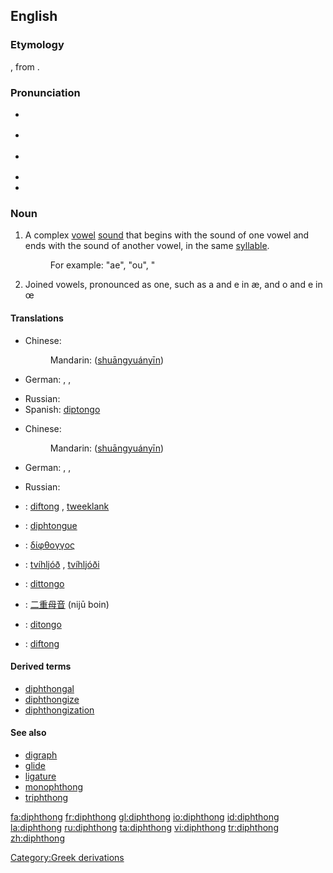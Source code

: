 {{was wotd|2006|September|17}}
==English==
{{wikipedia}}

===Etymology===
{{etyl|fr}} {{term|diphtongue|lang=fr}}, from {{etyl|grc}} {{term|sc=polytonic|δίφθογγος|tr=diphthongos||two sounds|lang=grc}}.

===Pronunciation===
*{{a|UK}} {{IPA|/ˈdɪfθɒŋ/|/ˈdɪpθɒŋ/}}
*{{a|US}} {{IPA|/ˈdɪfθɔŋ/|/ˈdɪpθɔŋ/}}
*{{i-c|[[w:Canadian English|CA]]; US, in accents with the [[cot-caught merger]]}} {{IPA|/ˈdɪfθɑŋ/|/ˈdɪpθɑŋ/}}
*{{Audio|en-ca-diphthong.ogg|Audio (CA)}}
*{{audio|en-us-diphthong.ogg|Audio (US)}}

===Noun===
{{en-noun}}

# {{phonetics}} A complex [[vowel]] [[sound]] that begins with the sound of one vowel and ends with the sound of another vowel, in the same [[syllable]].
#: For example: "ae", "ou", "
# Joined vowels, pronounced as one, such as a and e in æ, and o and e in œ

====Translations====
{{trans-top|a complex vowel sound}}
* Chinese:
*:Mandarin: {{zh-ts|[[雙]][[元音]]|[[双]][[元音]]}} ([[shuāng]][[yuán]][[yīn]])
* German: {{t-|de|Diphthong|m}}, {{t+|de|Doppellaut|m}}, {{t+|de|Zwielaut|m}}
{{trans-mid}}
* Russian: {{t+|ru|дифтонг|m|tr=diftóng|sc=Cyrl}}
* Spanish: [[diptongo]] {{m}}
{{trans-bot}}

{{trans-top|joined vowels pronounced as one}}
* Chinese:
*:Mandarin: {{zh-ts|[[雙]][[元音]]|[[双]][[元音]]}} ([[shuāng]][[yuán]][[yīn]])
* German: {{t-|de|Diphthong|m}}, {{t+|de|Doppellaut|m}}, {{t+|de|Zwielaut|m}}
{{trans-mid}}
* Russian: {{t+|ru|дифтонг|m|tr=diftóng|sc=Cyrl}}
{{trans-bot}}

{{ttbc-top}}
*{{ttbc|Dutch}}: [[diftong]] {{c}}, [[tweeklank]] {{m}}
*{{ttbc|French}}: [[diphtongue]] {{f}}
*{{ttbc|Greek}}: [[δίφθογγος]] {{f}}
*{{ttbc|Icelandic}}: [[tvíhljóð]] {{n}}, [[tvíhljóði]] {{m}}
{{trans-mid}}
*{{ttbc|Italian}}: [[dittongo]] {{m}}
*{{ttbc|Japanese}}: [[二重母音]] (nijū boin)
*{{ttbc|Portuguese}}: [[ditongo]] {{m}}
*{{ttbc|Swedish}}: [[diftong]]
{{trans-bot}}

====Derived terms====
*[[diphthongal]]
*[[diphthongize]]
*[[diphthongization]]

====See also====
* [[digraph]]
* [[glide]]
* [[ligature]]
* [[monophthong]]
* [[triphthong]]

[[Category:Greek derivations]]

[[fa:diphthong]]
[[fr:diphthong]]
[[gl:diphthong]]
[[io:diphthong]]
[[id:diphthong]]
[[la:diphthong]]
[[ru:diphthong]]
[[ta:diphthong]]
[[vi:diphthong]]
[[tr:diphthong]]
[[zh:diphthong]]